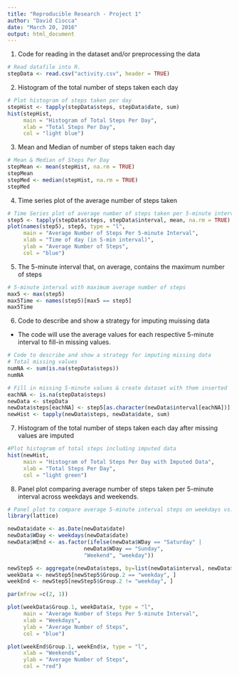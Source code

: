 ```yaml
---
title: "Reproducible Research - Project 1"
author: "David Ciocca"
date: "March 20, 2016"
output: html_document
---
```



1.  Code for reading in the dataset and/or preprocessing the data

```r
# Read datafile into R.
stepData <- read.csv("activity.csv", header = TRUE)
```


2.  Histogram of the total number of steps taken each day
```r
# Plot histogram of steps taken per day
stepHist <- tapply(stepData$steps, stepData$date, sum)
hist(stepHist,
     main = "Histogram of Total Steps Per Day",
     xlab = "Total Steps Per Day",
     col = "light blue")
```


3.  Mean and Median of number of steps taken each day
```r
# Mean & Median of Steps Per Day
stepMean <- mean(stepHist, na.rm = TRUE)
stepMean
stepMed <- median(stepHist, na.rm = TRUE)
stepMed
```


4.  Time series plot of the average number of steps taken
```r
# Time Series plot of average number of steps taken per 5-minute interval
step5 <- tapply(stepData$steps, stepData$interval, mean, na.rm = TRUE)
plot(names(step5), step5, type = "l",
     main = "Average Number of Steps Per 5-minute Interval",
     xlab = "Time of day (in 5-min interval)",
     ylab = "Average Number of Steps",
     col = "blue")
```


5. The 5-minute interval that, on average, contains the maximum number of steps
```r
# 5-minute interval with maximum average number of steps
max5 <- max(step5)
max5Time <- names(step5)[max5 == step5]
max5Time
```


6.  Code to describe and show a strategy for imputing muissing data

- The code will use the average values for each respective 5-minute interval to
fill-in missing values.
```r
# Code to describe and show a strategy for imputing missing data
# Total missing values
numNA <- sum(is.na(stepData$steps))
numNA

# Fill in missing 5-minute values & create dataset with them inserted
eachNA <- is.na(stepData$steps)
newData <- stepData
newData$steps[eachNA] <- step5[as.character(newData$interval[eachNA])]
newHist <- tapply(newData$steps, newData$date, sum)
```


7.  Histogram of the total number of steps taken each day after missing values 
are imputed
```r
#Plot histogram of total steps including imputed data        
hist(newHist,
     main = "Histogram of Total Steps Per Day with Imputed Data",
     xlab = "Total Steps Per Day",
     col = "light green")
```


8.  Panel plot comparing average number of steps taken per 5-minute interval across
weekdays and weekends.
```r
# Panel plot to compare average 5-minute interval steps on weekdays vs.weekends.
library(lattice)

newData$date <- as.Date(newData$date)
newData$WDay <- weekdays(newData$date)
newData$WEnd <- as.factor(ifelse(newData$WDay == "Saturday" | 
                        newData$WDay == "Sunday", 
                        "Weekend", "weekday"))

newStep5 <- aggregate(newData$steps, by=list(newData$interval, newData$WEnd), mean)
weekData <- newStep5[newStep5$Group.2 == "weekday", ]
weekEnd <- newStep5[newStep5$Group.2 != "weekday", ]

par(mfrow =c(2, 1))

plot(weekData$Group.1, weekData$x, type = "l",
     main = "Average Number of Steps Per 5-minute Interval",
     xlab = "Weekdays",
     ylab = "Average Number of Steps",
     col = "blue")

plot(weekEnd$Group.1, weekEnd$x, type = "l",
     xlab = "Weekends",
     ylab = "Average Number of Steps",
     col = "red")
```
